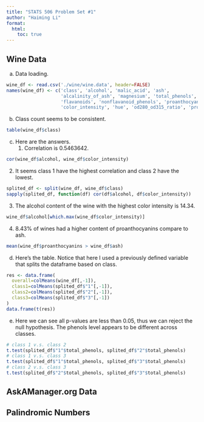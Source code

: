 ```yaml
---
title: "STATS 506 Problem Set #1"
author: "Haiming Li"
format: 
  html:
    toc: true
---
```


## Wine Data

a. Data loading.

```r
wine_df <- read.csv('./wine/wine.data', header=FALSE)
names(wine_df) <- c('class', 'alcohol', 'malic_acid', 'ash', 
                    'alcalinity_of_ash', 'magnesium', 'total_phenols',
                    'flavanoids', 'nonflavanoid_phenols', 'proanthocyanins', 
                    'color_intensity', 'hue', 'od280_od315_ratio', 'proline')
```

b.  Class count seems to be consistent.

```r
table(wine_df$class)
```

c.  Here are the answers.
    1.  Correlation is 0.5463642.

```r
cor(wine_df$alcohol, wine_df$color_intensity)
```
  2. It seems class 1 have the highest correlation and class 2 have the lowest.
```r
splited_df <- split(wine_df, wine_df$class)
sapply(splited_df, function(df) cor(df$alcohol, df$color_intensity))
```
  3. The alcohol content of the wine with the highest color intensity is 14.34.
```r
wine_df$alcohol[which.max(wine_df$color_intensity)]
```
  4. 8.43% of wines had a higher content of proanthocyanins compare to ash.
```r
mean(wine_df$proanthocyanins > wine_df$ash)
```
d. Here's the table. Notice that here I used a previously defined variable that splits the dataframe based on class.
```r
res <- data.frame(
  overall=colMeans(wine_df[,-1]),
  class1=colMeans(splited_df$"1"[,-1]),
  class2=colMeans(splited_df$"2"[,-1]),
  class3=colMeans(splited_df$"3"[,-1])
)
data.frame(t(res))
```
e. Here we can see all p-values are less than 0.05, thus we can reject the null hypothesis. The phenols level appears to be different across classes.
```r
# class 1 v.s. class 2
t.test(splited_df$"1"$total_phenols, splited_df$"2"$total_phenols)
# class 1 v.s. class 3
t.test(splited_df$"1"$total_phenols, splited_df$"3"$total_phenols)
# class 2 v.s. class 3
t.test(splited_df$"2"$total_phenols, splited_df$"3"$total_phenols)
```

## AskAManager.org Data

## Palindromic Numbers
